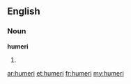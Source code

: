 ==English==

===Noun===
'''humeri'''

# {{anatomy}} {{plural of|[[humerus]]}}

[[ar:humeri]]
[[et:humeri]]
[[fr:humeri]]
[[my:humeri]]